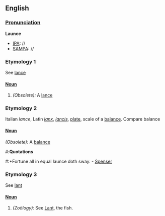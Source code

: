 ==English==
===[[Pronunciation]]===
'''Launce'''
*[[IPA]]: //
*[[SAMPA]]: //
===Etymology 1===
See [[lance]]
====[[Noun]]====
#''(Obsolete):'' A [[lance]]
===Etymology 2===
Italian ''lance'', Latin ''[[lanx]]'', ''[[lancis]]'', [[plate]], scale of a [[balance]]. Compare balance 
====[[Noun]]====
''(Obsolete):'' A [[balance]]
#:'''Quotations'''
#:*Fortune all in equal launce doth sway. - [[Spenser]]
===Etymology 3===
See [[lant]]
====[[Noun]]====
#''(Zoölogy):'' See [[Lant]], the fish.